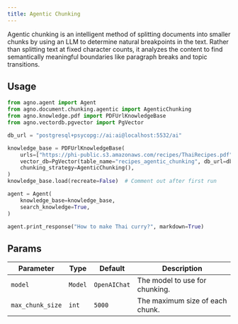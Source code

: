 ```yaml
---
title: Agentic Chunking
---
```


Agentic chunking is an intelligent method of splitting documents into smaller chunks by using an LLM to determine natural breakpoints in the text. Rather than splitting text at fixed character counts, it analyzes the content to find semantically meaningful boundaries like paragraph breaks and topic transitions.

## Usage

```python
from agno.agent import Agent
from agno.document.chunking.agentic import AgenticChunking
from agno.knowledge.pdf import PDFUrlKnowledgeBase
from agno.vectordb.pgvector import PgVector

db_url = "postgresql+psycopg://ai:ai@localhost:5532/ai"

knowledge_base = PDFUrlKnowledgeBase(
    urls=["https://phi-public.s3.amazonaws.com/recipes/ThaiRecipes.pdf"],
    vector_db=PgVector(table_name="recipes_agentic_chunking", db_url=db_url),
    chunking_strategy=AgenticChunking(),
)
knowledge_base.load(recreate=False)  # Comment out after first run

agent = Agent(
    knowledge_base=knowledge_base,
    search_knowledge=True,
)

agent.print_response("How to make Thai curry?", markdown=True)
```

## Params

| Parameter | Type | Default | Description |
| --------- | ---- | ------- | ----------- |
| `model` | `Model` | `OpenAIChat` | The model to use for chunking. |
| `max_chunk_size` | `int` | `5000` | The maximum size of each chunk. |

